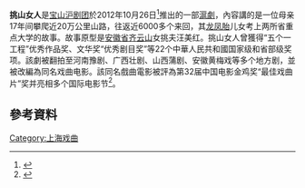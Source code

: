 '''挑山女人'''是[[宝山沪剧团|宝山沪剧团]]於2012年10月26日<ref>{{cite news |title=《挑山女人》走出去，“上海出品”获认可 |url=http://sh.xinhuanet.com/2021-03/31/c_139847951.htm |publisher=解放日报}}</ref>推出的一部[[滬劇|滬劇]]，內容講的是一位母亲17年间攀爬近20万公里山路，往返近6000多个来回，其[[龙凤胎|龙凤胎]]儿女考上两所省重点大学的故事。故事原型是[[安徽省|安徽省]][[齐云山_(黄山山脉)|齐云山]]女挑夫汪美红。挑山女人曾獲得“五个一工程”优秀作品奖、文华奖“优秀剧目奖”等22个中華人民共和國国家级和省部级奖项。該劇被翻拍至河南豫剧、广西壮剧、山西蒲剧、安徽黄梅戏等多个地方剧，並被改編為同名戏曲电影。該同名戲曲電影被評為第32届中国电影金鸡奖“最佳戏曲片”奖并亮相多个国际电影节<ref>{{cite news |title=演了十年，沪剧《挑山女人》为何能一次次感动观众？ |url=http://www.xinhuanet.com/ent/2021-03/31/c_1127275657.htm |publisher=文汇报}}</ref>。

== 參考資料 ==
{{Reflist|2}}

[[Category:上海戏曲|Category:上海戏曲]]
